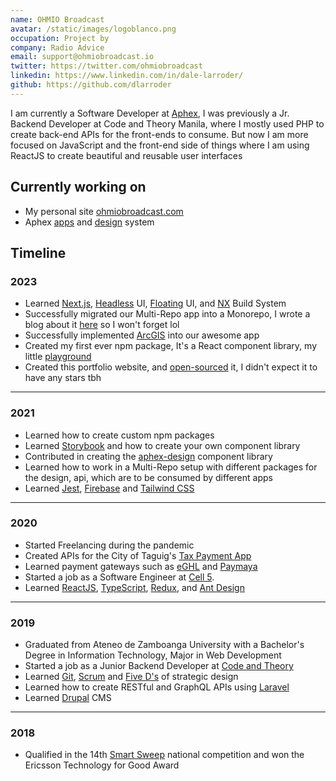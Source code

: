 ```yaml
---
name: OHMIO Broadcast
avatar: /static/images/logoblanco.png
occupation: Project by
company: Radio Advice
email: support@ohmiobroadcast.io
twitter: https://twitter.com/ohmiobroadcast
linkedin: https://www.linkedin.com/in/dale-larroder/
github: https://github.com/dlarroder
---
```


I am currently a Software Developer at [Aphex](https://aphex.co/),
I was previously a Jr. Backend Developer at Code and Theory Manila,
where I mostly used PHP to create back-end APIs for the front-ends to consume.
But now I am more focused on JavaScript and the front-end side of things
where I am using ReactJS to create beautiful and reusable user interfaces

## Currently working on

- My personal site [ohmiobroadcast.com](/)
- Aphex [apps](https://app.aphex.co/) and [design](https://aphex-design.web.app/) system

## Timeline

### 2023

- Learned [Next.js](https://nextjs.org/), [Headless](https://headlessui.com/) UI, [Floating](https://floating-ui.com/) UI, and [NX](https://nx.dev/) Build System
- Successfully migrated our Multi-Repo app into a Monorepo, I wrote a blog about it [here](https://www.ohmiobroadcast.com/steps/how-to-merge-a-repository-into-nx) so I won't forget lol
- Successfully implemented [ArcGIS](https://www.arcgis.com/home/index.html) into our awesome app
- Created my first ever npm package, It's a React component library, my little [playground](https://playground.ohmiobroadcast.com/)
- Created this portfolio website, and [open-sourced](https://github.com/dlarroder/ohmiobroadcast) it, I didn't expect it to have any stars tbh

---

### 2021

- Learned how to create custom npm packages
- Learned [Storybook](https://storybook.js.org/) and how to create your own component library
- Contributed in creating the [aphex-design](https://aphex-design.web.app/) component library
- Learned how to work in a Multi-Repo setup with different packages for the design, api, which are to be consumed by different apps
- Learned [Jest](https://jestjs.io/), [Firebase](https://firebase.google.com/) and [Tailwind CSS](https://tailwindcss.com/)

---

### 2020

- Started Freelancing during the pandemic
- Created APIs for the City of Taguig's [Tax Payment App](https://payment.taguig.gov.ph/)
- Learned payment gateways such as [eGHL](https://e-ghl.com/) and [Paymaya](https://www.paymaya.com/)
  &nbsp;
- Started a job as a Software Engineer at [Cell 5](https://www.cell5.co.uk/).
- Learned [ReactJS](https://reactjs.org/), [TypeScript](https://www.typescriptlang.org/), [Redux](https://redux.js.org/), and [Ant Design](https://ant.design/)

---

### 2019

- Graduated from Ateneo de Zamboanga University with a Bachelor's Degree in Information Technology, Major in Web Development
- Started a job as a Junior Backend Developer at [Code and Theory](https://www.codeandtheory.com/)
- Learned [Git](https://git-scm.com/book/en/v2/Getting-Started-About-Version-Control), [Scrum](https://www.scrum.org/resources/what-is-scrum) and [Five D's](https://www.creativerevolution.com.au/steps/the-5-ds-of-strategic-design) of strategic design
- Learned how to create RESTful and GraphQL APIs using [Laravel](https://laravel.com/)
- Learned [Drupal](https://www.drupal.org/) CMS

---

### 2018

- Qualified in the 14th [Smart Sweep](https://smart.com.ph/About/newsroom/full-news/2018/05/16/cebu-schools-sweep-top-awards-at-smart-innovation-competition) national competition and won the Ericsson Technology for Good Award
